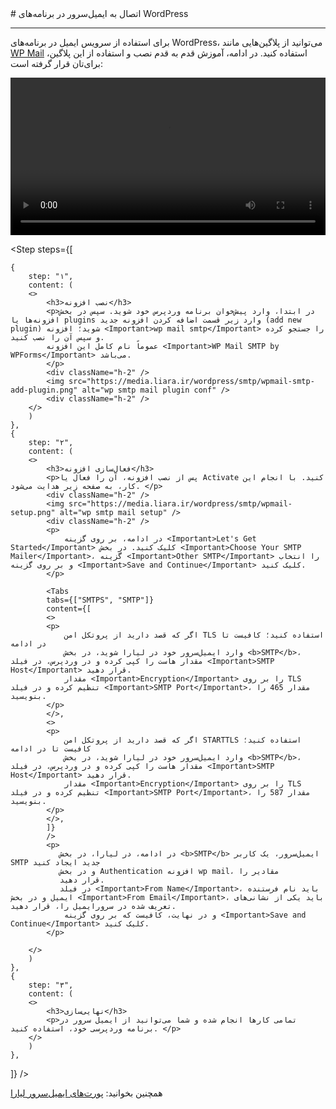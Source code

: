 

<Layout>
<Head>
<title>مستندات اتصال به ایمیل سرور در WordPress - لیارا</title>
<meta property="og:title" content="مستندات خدمات رایانش ابری لیارا" />
<meta property="og:description" content="مستندات اتصال به ایمیل سرور در WordPress"  />
</Head>
# اتصال به ایمیل‌سرور در برنامه‌های WordPress
<hr className="mb-2" />

برای استفاده از سرویس ایمیل در برنامه‌های WordPress، می‌توانید از 
پلاگین‌هایی مانند <a href="https://wordpress.org/plugins/wp-mail-smtp/" className="text-[#2196f3] "><Important>WP Mail</Important></a> استفاده کنید.
در ادامه، آموزش قدم به قدم نصب و استفاده از این پلاگین، برای‌تان قرار گرفته است: 

<div className="h-2" />

  <video
  src="https://media.liara.ir/wordpress/smtp/wp-mail-wordpress-email-server.mp4"
  controls="controls"
  className="block w-full"
  width="100%"
  />

<div className="h-2" />

<Step  steps={[

    {
        step: "۱",
        content: (
        <>
            <h3>نصب افزونه</h3>   
            <p>در ابتدا، وارد پیش‌خوان برنامه وردپرس خود شوید. سپس در بخش افزونه‌ها یا plugins وارد زیر قسمت اضافه کردن افزونه جدید (add new plugin) شوید؛ افزونه <Important>wp mail smtp</Important> را جستجو کرده و سپس آن را نصب کنید. 
            عموماً نام کامل این افزونه <Important>WP Mail SMTP by WPForms</Important> می‌باشد.
            </p>
            <div className="h-2" />
            <img src="https://media.liara.ir/wordpress/smtp/wpmail-smtp-add-plugin.png" alt="wp smtp mail plugin conf" />
            <div className="h-2" />
        </>
        )
    },
    {
        step: "۲",
        content: (
        <>
            <h3>فعال‌سازی افزونه</h3>   
            <p>پس از نصب افزونه، آن را فعال یا Activate کنید. با انجام این کار، به صفحه زیر هدایت می‌شود. </p>
            <div className="h-2" />
            <img src="https://media.liara.ir/wordpress/smtp/wpmail-setup.png" alt="wp smtp mail setup" />
            <div className="h-2" />
            <p>
                در ادامه، بر روی گزینه <Important>Let's Get Started</Important> کلیک کنید. در بخش <Important>Choose Your SMTP Mailer</Important>، گزینه <Important>Other SMTP</Important> را انتخاب و بر روی گزینه <Important>Save and Continue</Important> کلیک کنید.
            </p>
            
            <Tabs 
            tabs={["SMTPS", "SMTP"]} 
            content={[
            <>
            <p>
                اگر که قصد دارید از پروتکل امن TLS استفاده کنید؛ کافیست تا در ادامه 
                وارد ایمیل‌سرور خود در لیارا شوید، در بخش <b>SMTP</b>، مقدار هاست را کپی کرده و در وردپرس، در فیلد <Important>SMTP Host</Important> قرار دهید. 
                مقدار <Important>Encryption</Important> را بر روی TLS تنظیم کرده و در فیلد <Important>SMTP Port</Important>، مقدار 465 را بنویسید. 
            </p>
            </>,
            <>
            <p>
                اگر که قصد دارید از پروتکل امن STARTTLS استفاده کنید؛ کافیست تا در ادامه 
                وارد ایمیل‌سرور خود در لیارا شوید، در بخش <b>SMTP</b>، مقدار هاست را کپی کرده و در وردپرس، در فیلد <Important>SMTP Host</Important> قرار دهید. 
                مقدار <Important>Encryption</Important> را بر روی TLS تنظیم کرده و در فیلد <Important>SMTP Port</Important>، مقدار 587 را بنویسید. 
            </p>
            </>,
            ]}
            />
            <p>
               در ادامه، در لیارا، در بخش <b>SMTP</b> ایمیل‌سرور، یک کاربر SMTP جدید ایجاد کنید 
               و در بخش Authentication افزونه wp mail، مقادیر را 
               قرار دهید. 
               در فیلد <Important>From Name</Important>، باید نام فرستنده ایمیل و در بخش <Important>From Email</Important>، باید یکی از نشانی‌های تعریف شده در سرورایمیل را، قرار دهید.
                و در نهایت، کافیست که بر روی گزینه <Important>Save and Continue</Important> کلیک کنید.    
            </p> 

        </>
        )
    },
    {
        step: "۳",
        content: (
        <>
            <h3>نهایی‌سازی</h3>   
            <p>تمامی کارها انجام شده و شما می‌توانید از ایمیل سرور در برنامه وردپرسی خود، استفاده کنید. </p>
        </>
        )
    },
]}
/>

<Alert variant="success">
<p>
همچنین بخوانید: <a href="/email-server/details/ports/" className="text-[#2196f3]">پورت‌های ایمیل‌سرور لیارا</a>
</p>
</Alert>

</Layout>